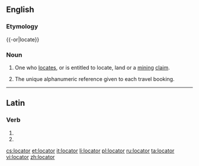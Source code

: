 ==English==
{{wikipedia|dab=locator}}

===Etymology===
{{-or|locate}}

===Noun===
{{en-noun}}

# {{US}} One who [[locate]]s, or is entitled to locate, land or a [[mining]] [[claim]].
# {{context|travel industry}} The unique alphanumeric reference given to each travel booking.

----

==Latin==

===Verb===
{{la-verb-form|locātor}}

# {{conjugation of|loco|locō|2|s|fut|pass|imp|lang=la}}
# {{conjugation of|loco|locō|3|s|fut|pass|imp|lang=la}}

[[cs:locator]]
[[et:locator]]
[[it:locator]]
[[li:locator]]
[[pl:locator]]
[[ru:locator]]
[[ta:locator]]
[[vi:locator]]
[[zh:locator]]